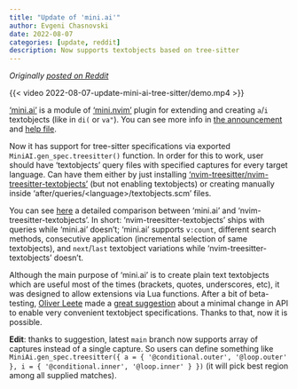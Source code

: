 ```yaml
---
title: "Update of 'mini.ai'"
author: Evgeni Chasnovski
date: 2022-08-07
categories: [update, reddit]
description: Now supports textobjects based on tree-sitter
---
```


*Originally [posted on Reddit](https://www.reddit.com/r/neovim/comments/wiamjt/miniai_now_supports_textobjects_based_on/)*

{{< video 2022-08-07-update-mini-ai-tree-sitter/demo.mp4 >}}

['mini.ai'](https://github.com/nvim-mini/mini.nvim/blob/main/readmes/mini-ai.md) is a module of ['mini.nvim'](https://github.com/nvim-mini/mini.nvim) plugin for extending and creating `a`/`i` textobjects (like in `di(` or `va"`). You can see more info in [the announcement](2022-07-28-announce-mini-ai.qmd) and [help file](https://github.com/nvim-mini/mini.nvim/blob/55618446b0bb4d3ed37ff7f9f8cf6db56d34e139/doc/mini.txt#L254).

Now it has support for tree-sitter specifications via exported `MiniAI.gen_spec.treesitter()` function. In order for this to work, user should have 'textobjects' query files with specified captures for every target language. Can have them either by just installing ['nvim-treesitter/nvim-treesitter-textobjects'](https://github.com/nvim-treesitter/nvim-treesitter-textobjects) (but not enabling textobjects) or creating manually inside 'after/queries/\<language>/textobjects.scm' files.

You can see [here](https://github.com/nvim-mini/mini.nvim/blob/c173c9fa0cecdf287787501679ce0bad058096d5/doc/mini.txt#L336-L345) a detailed comparison between 'mini.ai' and 'nvim-treesitter-textobjects'. In short: 'nvim-treesitter-textobjects' ships with queries while 'mini.ai' doesn't; 'mini.ai' supports `v:count`, different search methods, consecutive application (incremental selection of same textobjects), and `next`/`last` textobject variations while 'nvim-treesitter-textobjects' doesn't.

Although the main purpose of 'mini.ai' is to create plain text textobjects which are useful most of the times (brackets, quotes, underscores, etc), it was designed to allow extensions via Lua functions. After a bit of beta-testing, [Oliver Leete](https://github.com/Oliver-Leete) made a [great suggestion](https://github.com/nvim-mini/mini.nvim/discussions/36#discussioncomment-3320103) about a minimal change in API to enable very convenient textobject specifications. Thanks to that, now it is possible.

**Edit**: thanks to suggestion, latest `main` branch now supports array of captures instead of a single capture. So users can define something like `MiniAi.gen_spec.treesitter({ a = { '@conditional.outer', '@loop.outer' }, i = { '@conditional.inner', '@loop.inner' } })` (it will pick best region among all supplied matches).

